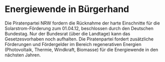 = Energiewende in Bürgerhand =

Die Piratenpartei NRW fordern die Rücknahme der harte Einschnitte für die Solarstrom-Förderung zum 01.04.12, beschlossen durch den Deutschen Bundestag. Nur der Bundesrat (über die Landtage) kann das Gesetzesvorhaben noch aufhalten. Die Piratenpartei fordert zusätzliche Förderungen und Fördergelder im Bereich regenerativen Energien (Photovoltaik, Thermie, Windkraft, Biomasse) für die Energiewende in den nächsten Jahren.

